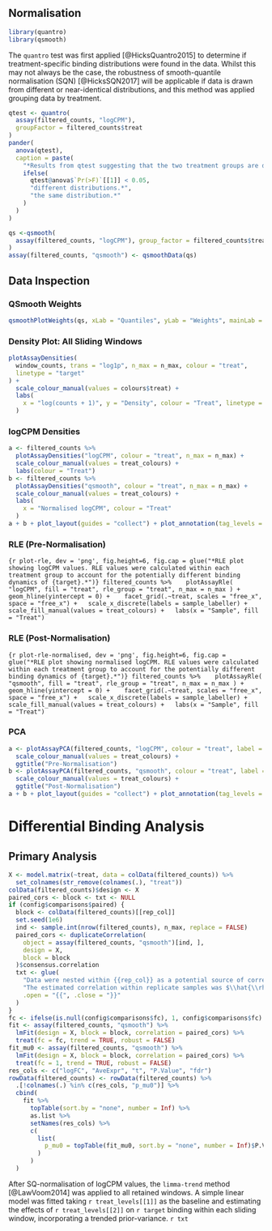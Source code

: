 ## Normalisation

```r
library(quantro)
library(qsmooth)
```


The `quantro` test was first applied [@HicksQuantro2015] to determine if treatment-specific binding distributions were found in the data.
Whilst this may not always be the case, the robustness of smooth-quantile normalisation (SQN) [@HicksSQN2017] will be applicable if data is drawn from different or near-identical distributions, and this method was applied grouping data by treatment.

```r
qtest <- quantro(
  assay(filtered_counts, "logCPM"),
  groupFactor = filtered_counts$treat
)
pander(
  anova(qtest), 
  caption = paste(
    "*Results from qtest suggesting that the two treatment groups are drawn from",
    ifelse(
      qtest@anova$`Pr(>F)`[[1]] < 0.05,
      "different distributions.*",
      "the same distribution.*"
    )
  )
)
```


```r
qs <-qsmooth(
  assay(filtered_counts, "logCPM"), group_factor = filtered_counts$treat
)
assay(filtered_counts, "qsmooth") <- qsmoothData(qs)
```

## Data Inspection {.tabset}

### QSmooth Weights

```r
qsmoothPlotWeights(qs, xLab = "Quantiles", yLab = "Weights", mainLab = "QSmooth Weights")
```


### Density Plot: All Sliding Windows

```r
plotAssayDensities(
  window_counts, trans = "log1p", n_max = n_max, colour = "treat",
  linetype = "target"
) +
  scale_colour_manual(values = colours$treat) + 
  labs(
    x = "log(counts + 1)", y = "Density", colour = "Treat", linetype = "Target"
  )
```

### logCPM Densities

```r
a <- filtered_counts %>% 
  plotAssayDensities("logCPM", colour = "treat", n_max = n_max) +
  scale_colour_manual(values = treat_colours) +
  labs(colour = "Treat")
b <- filtered_counts %>% 
  plotAssayDensities("qsmooth", colour = "treat", n_max = n_max) +
  scale_colour_manual(values = treat_colours) +
  labs(
    x = "Normalised logCPM", colour = "Treat"
  )
a + b + plot_layout(guides = "collect") + plot_annotation(tag_levels = "A")
```

### RLE (Pre-Normalisation)

```{r plot-rle, dev = 'png', fig.height=6, fig.cap = glue("*RLE plot showing logCPM values. RLE values were calculated within each treatment group to account for the potentially different binding dynamics of {target}.*")}
filtered_counts %>% 
  plotAssayRle(
  "logCPM", fill = "treat", rle_group = "treat", n_max = n_max
) +
  geom_hline(yintercept = 0) + 
  facet_grid(.~treat, scales = "free_x", space = "free_x") +
  scale_x_discrete(labels = sample_labeller) +
  scale_fill_manual(values = treat_colours) +
  labs(x = "Sample", fill = "Treat")
```


### RLE (Post-Normalisation)

```{r plot-rle-normalised, dev = 'png', fig.height=6, fig.cap = glue("*RLE plot showing normalised logCPM. RLE values were calculated within each treatment group to account for the potentially different binding dynamics of {target}.*")}
filtered_counts %>% 
  plotAssayRle(
  "qsmooth", fill = "treat", rle_group = "treat", n_max = n_max
) +
  geom_hline(yintercept = 0) + 
  facet_grid(.~treat, scales = "free_x", space = "free_x") +
  scale_x_discrete(labels = sample_labeller) +
  scale_fill_manual(values = treat_colours) +
  labs(x = "Sample", fill = "Treat")
```


### PCA

```r
a <- plotAssayPCA(filtered_counts, "logCPM", colour = "treat", label = "label") +
  scale_colour_manual(values = treat_colours) +
  ggtitle("Pre-Normalisation")
b <- plotAssayPCA(filtered_counts, "qsmooth", colour = "treat", label = "label") +
  scale_colour_manual(values = treat_colours) +
  ggtitle("Post-Normalisation")
a + b + plot_layout(guides = "collect") + plot_annotation(tag_levels = "A")
```


# Differential Binding Analysis

## Primary Analysis {.tabset}

```r
X <- model.matrix(~treat, data = colData(filtered_counts)) %>%
  set_colnames(str_remove(colnames(.), "treat"))
colData(filtered_counts)$design <- X
paired_cors <- block <- txt <- NULL
if (config$comparisons$paired) {
  block <- colData(filtered_counts)[[rep_col]]
  set.seed(1e6)
  ind <- sample.int(nrow(filtered_counts), n_max, replace = FALSE)
  paired_cors <- duplicateCorrelation(
    object = assay(filtered_counts, "qsmooth")[ind, ],
    design = X,
    block = block
  )$consensus.correlation
  txt <- glue(
    "Data were nested within {{rep_col}} as a potential source of correlation. ",
    "The estimated correlation within replicate samples was $\\hat{\\rho} = {{round(paired_cors, 3)}}$",
    .open = "{{", .close = "}}"
  )
}
fc <- ifelse(is.null(config$comparisons$fc), 1, config$comparisons$fc)
fit <- assay(filtered_counts, "qsmooth") %>%
  lmFit(design = X, block = block, correlation = paired_cors) %>% 
  treat(fc = fc, trend = TRUE, robust = FALSE)
fit_mu0 <- assay(filtered_counts, "qsmooth") %>%
  lmFit(design = X, block = block, correlation = paired_cors) %>% 
  treat(fc = 1, trend = TRUE, robust = FALSE)
res_cols <- c("logFC", "AveExpr", "t", "P.Value", "fdr")
rowData(filtered_counts) <- rowData(filtered_counts) %>% 
  .[!colnames(.) %in% c(res_cols, "p_mu0")] %>% 
  cbind(
    fit %>% 
      topTable(sort.by = "none", number = Inf) %>% 
      as.list %>% 
      setNames(res_cols) %>% 
      c(
        list(
          p_mu0 = topTable(fit_mu0, sort.by = "none", number = Inf)$P.Value
        )
      )
  ) 
```


After SQ-normalisation of logCPM values, the `limma-trend` method [@LawVoom2014] was applied to all retained windows.
A simple linear model was fitted taking `r treat_levels[[1]]` as the baseline and estimating the effects of `r treat_levels[[2]]` on `r target` binding within each sliding window, incorporating a trended prior-variance.
`r txt`
